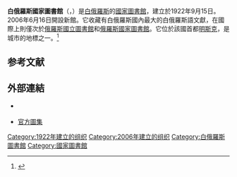 {{Infobox_library 
| library_name       = Нацыянальная бібліятэка Беларусі <br/> Национальная библиотека Беларуси
| name_en            =白俄羅斯國家圖書館
| library_logo       = 
| image              =90-летие основания Национальной библиотеки Беларуси.jpg
| caption            = 
| country            = 
| type               = 
| scope              = 
| established        = 2006
| ref_legal_mandate  = 
| location           = [[明斯克|明斯克]]
| coordinates        = 
| branch_of          = 
| num_branches       = 
| items_collected    = 
| collection_size    = 860萬
| criteria           = 
| legal_deposit      = 
| req_to_access      =
| annual_circulation = 
| pop_served         = 
| members            = 
| budget             = 
| director           = Roman Motulski
| num_employees      = 
| website            = [http://www.nlb.by www.nlb.by/]
| phone_num          =
}}

'''白俄羅斯國家圖書館'''（{{lang-be|Нацыянальная бібліятэка Беларусі}}，{{lang-ru|Национальная библиотека Беларуси}}）是[[白俄羅斯|白俄羅斯]]的[[國家圖書館|國家圖書館]]，建立於1922年9月15日。2006年6月16日開設新館。它收藏有白俄羅斯國內最大的白俄羅斯語文獻，在國際上則僅次於[[俄羅斯國立圖書館|俄羅斯國立圖書館]]和[[俄羅斯國家圖書館|俄羅斯國家圖書館]]。它位於該國首都[[明斯克|明斯克]]，是城市的地標之一。<ref>{{cite web|title=《相约上海，拥抱世界》国庆图片展在白俄罗斯国家图书馆开幕|url=http://www.chinaculture.org/cxsj/2010-09/26/content_394964.htm|publisher=中國文化網|accessdate=2015-02-15|deadurl=yes|archiveurl=https://web.archive.org/web/20150215162142/http://www.chinaculture.org/cxsj/2010-09/26/content_394964.htm|archivedate=2015-02-15}}</ref>

==参考文献==
{{reflist}}

==外部連結==
{{Commonscat|National Library of Belarus}}
* {{official website|http://www.nlb.by/ National Library of Belarus}} {{ru icon}} {{be icon}} {{en icon}}
* [https://web.archive.org/web/20070430205440/http://www.nlb.by/newbuilding/foto/user/category.php 官方圖集]

{{coord|53|55|53|N|27|38|45|E|region:BY_type:landmark|display=title}}

{{欧洲题目|国家图书馆}}
{{Authority control}}
{{DEFAULTSORT:National Library of Belarus}}
[[Category:1922年建立的组织|Category:1922年建立的组织]]
[[Category:2006年建立的组织|Category:2006年建立的组织]]
[[Category:白俄羅斯圖書館|Category:白俄羅斯圖書館]]
[[Category:國家圖書館|Category:國家圖書館]]